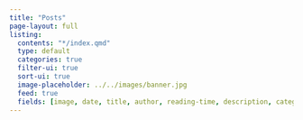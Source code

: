 ```yaml
---
title: "Posts"
page-layout: full
listing:
  contents: "*/index.qmd"
  type: default
  categories: true
  filter-ui: true
  sort-ui: true
  image-placeholder: ../../images/banner.jpg
  feed: true
  fields: [image, date, title, author, reading-time, description, categories]
---
```

